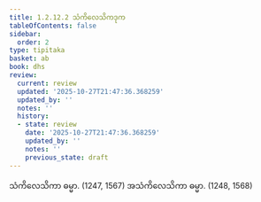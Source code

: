 ```yaml
---
title: 1.2.12.2 သံကိလေသိကဒုက
tableOfContents: false
sidebar:
  order: 2
type: tipitaka
basket: ab
book: dhs
review:
  current: review
  updated: '2025-10-27T21:47:36.368259'
  updated_by: ''
  notes: ''
  history:
  - state: review
    date: '2025-10-27T21:47:36.368259'
    updated_by: ''
    notes: ''
    previous_state: draft
---
```



<ReviewStatus review={frontmatter.review} showDetails={true} />

<HypothesisAnnotation frontmatter={frontmatter} />

<DynamicBreadcrumb />

<Division number="98" book="dhs" e="ch" v="29" p="13">

<Paragraph number="230" book="dhs">
သံကိလေသိကာ ဓမ္မာ. (<Emphasis>1247, 1567</Emphasis>)
</Paragraph>

<Paragraph number="231" book="dhs">
အသံကိလေသိကာ ဓမ္မာ. (<Emphasis>1248, 1568</Emphasis>)
</Paragraph>
</Division>